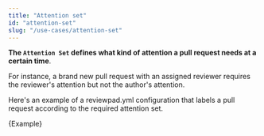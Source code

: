 ```yaml
---
title: "Attention set"
id: "attention-set"
slug: "/use-cases/attention-set"
---
```



**The `Attention Set` defines what kind of attention a pull request needs at a certain time**.

For instance, a brand new pull request with an assigned reviewer requires the reviewer's attention but not the author's attention.

Here's an example of a reviewpad.yml configuration that labels a pull request according to the required attention set.

<CodeBlock language="yml" title="reviewpad.yml">{Example}</CodeBlock>
